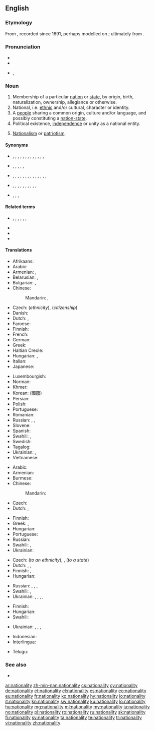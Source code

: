 ==English==

===Etymology===
From {{suffix|national|ity|lang=en}}, recorded since 1691, perhaps modelled on {{etyl|fr|en}} {{m|fr|nationalité}}; ultimately from {{etyl|la|en}} {{m|la|nātio||nation, people}}.

===Pronunciation===
* {{IPA|/ˌnæ.ʃəˈnæl.ɪ.ti/|lang=en}}
* {{audio|En-us-nationality.ogg|Audio (US)|lang=en}}
* {{hyphenation|na|tion|al|i|ty|lang=en}}, {{hyphenation|na|tion|al|ity|caption=|lang=en}}

===Noun===
{{en-noun|nationalities}}

# Membership of a particular [[nation]] or [[state]], by origin, birth, naturalization, ownership, allegiance or otherwise.
# National, i.e. [[ethnic]] and/or cultural, character or identity.
# A [[people]] sharing a common origin, culture and/or language, and possibly constituting a [[nation-state]].
# Political existence, [[independence]] or unity as a national entity.
# {{lb|en|archaic}} [[nationalism|Nationalism]] or [[patriotism]].

====Synonyms====
* {{sense|membership of a nation or state}} {{l|en|affiliation}}, {{l|en|allegiance}}, {{l|en|ancestry}}, {{l|en|citizenship}}, {{l|en|descent}}, {{l|en|enfranchisement}}, {{l|en|ethnicity}}, {{l|en|national status}}, {{l|en|naturalization}}, {{l|en|origin}}, {{l|en|parentage}}, {{l|en|race}}, {{l|en|residence}}, {{l|en|status}}
* {{sense|national character or identity}} {{l|en|ancestry}}, {{l|en|color}}, {{l|en|colour}}, {{l|en|ethnicity}}, {{l|en|identity}}, {{l|en|origin}}
* {{sense|a people}} {{l|en|clan}}, {{l|en|confederation}}, {{l|en|cultural group}}, {{l|en|culture}}, {{l|en|denomination}}, {{l|en|ethnic group}}, {{l|en|ethnicity}}, {{l|en|faith}}, {{l|en|group}}, {{l|en|nation}}, {{l|en|people}}, {{l|en|persuasion}}, {{l|en|race}}, {{l|en|sect}}, {{l|en|tribe}}
* {{sense|political existence as a national entity}} {{l|en|autarchy}}, {{l|en|autonomy}}, {{l|en|freedom}}, {{l|en|independence}}, {{l|en|liberty}}, {{l|en|nationhood}}, {{l|en|self-determination}}, {{l|en|self-government}}, {{l|en|self-rule}}, {{l|en|separation}}, {{l|en|sovereignty}}
* {{sense|nationalism}} {{l|en|nationalism}}, {{l|en|patriotic sentiment}}, {{l|en|patriotism}},

====Related terms====
* {{l|en|nation}}, {{l|en|national}}, {{l|en|nationalise}}, {{l|en|nationalism}}, {{l|en|nationalist}}, {{l|en|nationalistic}}, {{l|en|nationalize}}
* {{l|en|nationhood}}
* {{l|en|nation-state}}
* {{l|en|nationwide}}

====Translations====
{{trans-top|membership of a nation or state}}
* Afrikaans: {{t|af|nasionaliteit}}
* Arabic: {{t|ar|جِنْسِيَّة|f}}
* Armenian: {{t+|hy|ազգություն|sc=Armn}}, {{t+|hy|քաղաքացիություն|sc=Armn}} {{qualifier|citizenship}}
* Belarusian: {{t|be|нацыяна́льнасць|f|sc=Cyrl}}, {{t|be|грамадзя́нства|n|sc=Cyrl}} {{qualifier|citizenship}}
* Bulgarian: {{t+|bg|национа́лност|f|sc=Cyrl}}, {{t|bg|гражда́нство|n|sc=Cyrl}} {{qualifier|citizenship}}
* Chinese:
*: Mandarin: {{t+|cmn|國籍|sc=Hani}}, {{t+|cmn|国籍|tr=guójí|sc=Hani}}
* Czech: {{t+|cs|národnost|f}} (''ethnicity''), {{t+|cs|občanství|n}} (''citizenship'')
* Danish: {{t+|da|nationalitet|c}}
* Dutch: {{t+|nl|nationaliteit|f}}, {{t+|nl|staatsburgerschap|n}}
* Faroese: {{t|fo|tjóðskapur|m}}
* Finnish: {{t+|fi|kansallisuus}}
* French: {{t+|fr|nationalité|f}}
* German: {{t+|de|Nationalität}}
* Greek: {{t+|el|εθνικότητα|f|sc=Grek}}
* Haitian Creole: {{t|ht|nasyonalite}}
* Hungarian: {{t+|hu|nemzetiség}} {{qualifier|of a nation}}, {{t+|hu|állampolgárság}} {{qualifier|of a state}}
* Italian: {{t+|it|nazionalità|f}}
* Japanese: {{t+|ja|国籍|tr=こくせき, kokuseki|sc=Jpan}}
{{trans-mid}}
* Luxembourgish: {{t|lb|Nationalitéit}}
* Norman: {{t|nrf|nâtionalité|f}}
* Khmer: {{t+|km|សញ្ជាតិ|tr=sanh chiet|sc=Khmr}}
* Korean: {{t+|ko|국적|sc=Kore}} ([[國籍]])
* Persian: {{t+|fa|ملیت|tr=melliyyat|sc=fa-Arab}}
* Polish: {{t+|pl|narodowość|f}}
* Portuguese: {{t+|pt|nacionalidade|f}}
* Romanian: {{t+|ro|naționalitate|f}}
* Russian: {{t+|ru|национа́льность|f}}, {{t+|ru|наро́дность|f}}, {{t+|ru|гражда́нство|n}} {{qualifier|citizenship}}
* Slovene: {{t|sl|državljanstvo|n}}
* Spanish: {{t+|es|nacionalidad|f}}
* Swahili: {{t+|sw|uraya}}, {{t+|sw|utaifa}}
* Swedish: {{t+|sv|nationalitet|c}}
* Tagalog: {{t|tl|katauhambansa}}
* Ukrainian: {{t|uk|наро́дність|f}}, {{t|uk|громадя́нство|n|sc=Cyrl}} {{qualifier|citizenship}}
* Vietnamese: {{t+|vi|quốc tịch}}
{{trans-bottom}}

{{trans-top|national character or identity}}
* Arabic: {{t|ar|جِنْسِيَّة|f}}
* Armenian: {{t+|hy|ազգություն|sc=Armn}}
* Burmese: {{t+|my|လူမျိုး|sc=Mymr}}
* Chinese:
*: Mandarin: {{t+|cmn|国籍|tr=guójí|sc=Hani}}
* Czech: {{t+|cs|národní}} {{t+|cs|charakter|m}}
* Dutch: {{t+|nl|nationaliteit|f}}, {{t|nl|volksaard}}
{{trans-mid}}
* Finnish: {{t+|fi|kansallisuus}}
* Greek: {{t+|el|ιθαγένεια|f|sc=Grek}}, {{t+|el|εθνικότητα|f|sc=Grek}}
* Hungarian: {{t+|hu|nemzetiség}}
* Portuguese: {{t+|pt|nacionalidade|f}}
* Russian: {{t+|ru|национа́льность|f}}
* Swahili: {{t+|sw|uraya}}, {{t+|sw|utaifa}}
* Ukrainian: {{t+|uk|націона́льність|f}}
{{trans-bottom}}

{{trans-top|people belonging to a nation or state}}
* Czech: {{t+|cs|národnost|f}} (''to an ethnicity''), {{t|cs|občané|m-p}}, {{t|cs|obyvatelé|m-p}} (''to a state'')
* Dutch: {{t+|nl|nationaliteit|f}}, {{t+|nl|natie}}, {{t+|nl|volk}}
* Finnish: {{t+|fi|kansa}}, {{t+|fi|kansakunta}}
* Hungarian: {{t+|hu|nemzet}}
{{trans-mid}}
* Russian: {{t+|ru|наро́д|m}}, {{t+|ru|на́ция|f}}, {{t+|ru|э́тнос|m}}, {{t+|ru|пле́мя|n}}
* Swahili: {{t+|sw|uraya}}, {{t+|sw|utaifa}}
* Ukrainian: {{t|uk|наро́д|m}}, {{t+|uk|на́ція|f}}, {{t|uk|люд|m}}, {{t|uk|е́тнос|m}}, {{t|uk|пле́м'я|n}}
{{trans-bottom}}

{{trans-top|political existence as a national entity}}
* Finnish: {{t+|fi|kansallinen}} {{t|fi|olemassaolo}}
* Hungarian: {{t+|hu|nemzetiség}}
* Swahili: {{t+|sw|uraya}}
{{trans-mid}}
* Ukrainian: {{t+|uk|націона́льність|f}}, {{t+|uk|незале́жність|f}}, {{t|uk|самості́йність|f}}, {{t+|uk|автоно́мія|f}}
{{trans-bottom}}

{{trans-see|nationalism}}

{{checktrans-top|citizenship}}
* Indonesian: {{t-check|id|kewarganegaraan}}
* Interlingua: {{t-check|ia|nationalitate}}
{{trans-mid}}
* Telugu: {{t-check|te|జాతీయత|sc=Telu}}
{{trans-bottom}}

===See also===
* {{l|en|naturalize}}

[[ar:nationality]]
[[zh-min-nan:nationality]]
[[cs:nationality]]
[[cy:nationality]]
[[de:nationality]]
[[et:nationality]]
[[el:nationality]]
[[es:nationality]]
[[eo:nationality]]
[[eu:nationality]]
[[fr:nationality]]
[[ko:nationality]]
[[hy:nationality]]
[[io:nationality]]
[[it:nationality]]
[[kn:nationality]]
[[sw:nationality]]
[[ku:nationality]]
[[lo:nationality]]
[[hu:nationality]]
[[mg:nationality]]
[[ml:nationality]]
[[my:nationality]]
[[ja:nationality]]
[[no:nationality]]
[[pl:nationality]]
[[ro:nationality]]
[[ru:nationality]]
[[sk:nationality]]
[[fi:nationality]]
[[sv:nationality]]
[[ta:nationality]]
[[te:nationality]]
[[tr:nationality]]
[[vi:nationality]]
[[zh:nationality]]